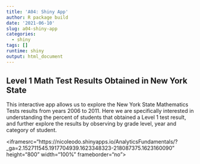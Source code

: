 ```yaml
---
title: 'A04: Shiny App'
author: R package build
date: '2021-06-10'
slug: a04-shiny-app
categories:
  - shiny
tags: []
runtime: shiny
output: html_document
---
```


## Level 1 Math Test Results Obtained in New York State

This interactive app allows us to explore the New York State Mathematics Tests results from years 2006 to 2011. Here we are specifically interested in understanding the percent of students that obtained a Level 1 test result, and further explore the results by observing by grade level, year and category of student.

<iframesrc="https://nicoleodo.shinyapps.io/AnalyticsFundamentals/?_ga=2.152711545.1917704939.1623348323-218087375.1623160090" height="800" width="100%" frameborder="no"></iframe>
